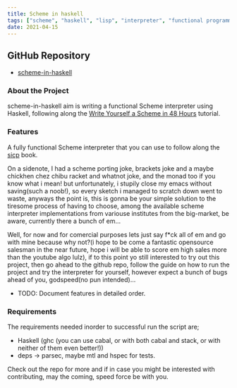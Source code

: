 ```yaml
---
title: Scheme in haskell
tags: ["scheme", "haskell", "lisp", "interpreter", "functional programming", "lambdas"]
date: 2021-04-15
---
```


## GitHub Repository
- [scheme-in-haskell](https://github.com/SentinelWarren/scheme-in-haskell)

### About the Project
scheme-in-haskell aim is writing a functional Scheme interpreter using Haskell, following along the [Write Yourself a Scheme in 48 Hours](https://en.wikibooks.org/wiki/Write_Yourself_a_Scheme_in_48_Hours) tutorial.

### Features
A fully functional Scheme interpreter that you can use to follow along the [sicp](https://mitpress.mit.edu/sites/default/files/sicp/full-text/book/book.html) book.

On a sidenote, I had a scheme porting joke, brackets joke and a maybe chickhen chez chibu racket and whatnot joke, and the monad too if you know what i mean! but unfortunately, i stupily close my emacs without saving(such a noob!), so every sketch i managed to scratch down went to waste, anyways the point is, this is gonna be your simple solution to the tiresome process of having to choose, among the  available scheme interpreter implementations from variouse institutes from the big-market, be aware, currently there a bunch of em...

Well, for now and for comercial purposes lets just say f*ck all of em and go with mine because why not?(i hope to be come a fantastic opensource salesman in the near future, hope i will be able to score em high sales more than the youtube algo lulz), if to this point yo still interested to try out this  project, then go ahead to the github repo, follow the guide on how to run the project and try the interpreter for yourself, however expect a bunch of bugs ahead of you, godspeed(no pun intended)...

- TODO: Document features in detailed order.

### Requirements
The requirements needed inorder to successful run the script are;
- Haskell (ghc (you can use cabal, or with both cabal and stack, or with neither of them even better!))
- deps -> parsec, maybe mtl and hspec for tests.

Check out the repo for more and if in case you might be interested with contributing, may the coming, speed force be with you.